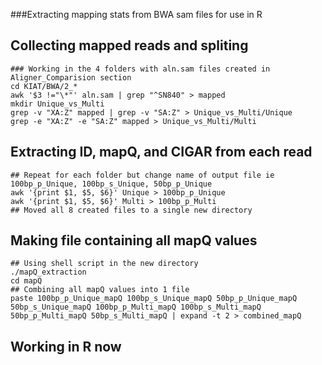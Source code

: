 ###Extracting mapping stats from BWA sam files for use in R

## Collecting mapped reads and spliting

```
### Working in the 4 folders with aln.sam files created in Aligner_Comparision section
cd KIAT/BWA/2_*
awk '$3 !="\*"' aln.sam | grep "^SN840" > mapped
mkdir Unique_vs_Multi
grep -v "XA:Z" mapped | grep -v "SA:Z" > Unique_vs_Multi/Unique
grep -e "XA:Z" -e "SA:Z" mapped > Unique_vs_Multi/Multi
```

## Extracting ID, mapQ, and CIGAR from each read

```
## Repeat for each folder but change name of output file ie 100bp_p_Unique, 100bp_s_Unique, 50bp_p_Unique
awk '{print $1, $5, $6}' Unique > 100bp_p_Unique
awk '{print $1, $5, $6}' Multi > 100bp_p_Multi
## Moved all 8 created files to a single new directory
```

## Making file containing all mapQ values

```
## Using shell script in the new directory
./mapQ_extraction
cd mapQ
## Combining all mapQ values into 1 file
paste 100bp_p_Unique_mapQ 100bp_s_Unique_mapQ 50bp_p_Unique_mapQ 50bp_s_Unique_mapQ 100bp_p_Multi_mapQ 100bp_s_Multi_mapQ 50bp_p_Multi_mapQ 50bp_s_Multi_mapQ | expand -t 2 > combined_mapQ

```

## Working in R now
